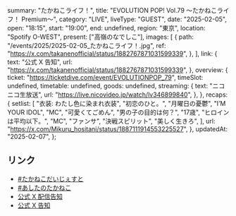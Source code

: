  summary: "たかねこライフ！",
  title: "EVOLUTION POP! Vol.79 〜たかねこライフ！ Premium〜",
  category: "LIVE",
  liveType: "GUEST",
  date: "2025-02-05",
  open: "18:15",
  start: "19:00",
  end: undefined,
  region: "東京",
  location: "Spotify O-WEST",
  present: ["高嶺のなでしこ"],
  images: [
    {
      path: "/events/2025/2025-02-05_たかねこライフ！.jpg",
      ref: "https://x.com/takanenofficial/status/1882767871031599339",
    },
  ],
  link: {
    text: "公式 X 告知",
    url: "https://x.com/takanenofficial/status/1882767871031599339",
  },
  overview: {
    ticket: "https://ticketdive.com/event/EVOLUTIONPOP_79",
    timeSlot: undefined,
    timetable: undefined,
    goods: undefined,
    streaming: {
      text: "ニコニコ生放送",
      url: "https://live.nicovideo.jp/watch/lv346899840",
    },
  },
  recaps: {
    setlist: [
      "衣装: わたし色に染まれ衣装",
      "初恋のひと。",
      "月曜日の憂鬱",
      "I’M YOUR IDOL",
      "MC",
      "可愛くてごめん",
      "男の子の目的は何？",
      "17歳",
      "ヒロインは平均以下。",
      "MC",
      "ファンサ",
      "決戦スピリット",
      "美しく生きろ",
    ],
    url: "https://x.com/Mikuru_hositani/status/1887111914553225527",
  },
  updatedAt: "2025-02-07",
};

## リンク

- [#たかねこだいじぇすと](https://x.com/takanenofficial/status/1887366889300762922)
- [#あしたのたかねこ](https://x.com/takanenofficial/status/1886716340515356876)
- [公式 X 配信告知](https://x.com/takanenofficial/status/1885254252526002648)
- [公式 X 告知](https://x.com/takanenofficial/status/1882767871031599339)
